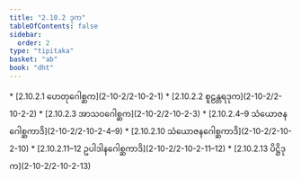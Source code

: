 ```yaml
---
title: "2.10.2 ဒုက"
tableOfContents: false
sidebar:
  order: 2
type: "tipitaka"
basket: "ab"
book: "dht"
---
```



<DynamicBreadcrumb />



<TableOfContents book="dht" section="2.10.2">
* [2.10.2.1 ဟေတုဂေါစ္ဆက](2-10-2/2-10-2-1)
* [2.10.2.2 စူဠန္တရဒုက](2-10-2/2-10-2-2)
* [2.10.2.3 အာသဝဂေါစ္ဆက](2-10-2/2-10-2-3)
* [2.10.2.4–9 သံယောဇနဂေါစ္ဆကာဒိ](2-10-2/2-10-2-4–9)
* [2.10.2.10 သံယောဇနဂေါစ္ဆကာဒိ](2-10-2/2-10-2-10)
* [2.10.2.11–12 ဥပါဒါနဂေါစ္ဆကာဒိ](2-10-2/2-10-2-11–12)
* [2.10.2.13 ပိဋ္ဌိဒုက](2-10-2/2-10-2-13)
</TableOfContents>